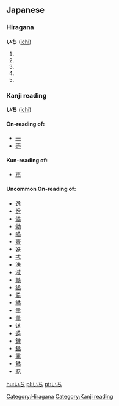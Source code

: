 == Japanese ==
===Hiragana===
[[Category:Hiragana]]
'''いち''' ([[ichi]])
# {{japdef|一|[[one]], [[1]]}}
# {{japdef|市|[[city]] / [[town]],  [[market]] / [[fair]], [[trade]]}}
# {{japdef|壱|[[number]] [[one]]}}
# {{japdef|位置|[[place]], [[position]], [[location]], [[situation]]}}
# {{japdef|位地|[[place]], [[position]], [[location]], [[situation]]}}

===Kanji reading===
[[Category:Kanji reading]]
'''いち''' ([[ichi]])
====On-reading of:====
*[[一]] 
*[[壱]]
====Kun-reading of:====
*[[市]]
====Uncommon On-reading of:====
*[[逸]] 
*[[佾]] 
*[[僪]] 
*[[劮]] 
*[[噊]] 
*[[壹]]
*[[妷]] 
*[[弌]] 
*[[泆]] 
*[[淢]] 
*[[燚]] 
*[[獝]] 
*[[矞]] 
*[[繘]] 
*[[聿]] 
*[[茟]] 
*[[蒁]] 
*[[遹]] 
*[[銉]] 
*[[鐍]] 
*[[霱]] 
*[[鱊]] 
*[[鳦]]

[[hu:いち]]
[[pl:いち]]
[[pt:いち]]